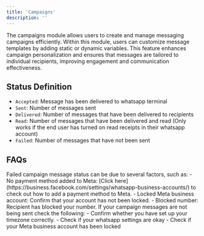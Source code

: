 ```yaml
---
title: 'Campaigns'
description: ''
---
```


The campaigns module allows users to create and manage messaging campaigns efficiently. Within this module, users can customize message templates by adding static or dynamic variables. This feature enhances campaign personalization and ensures that messages are tailored to individual recipients, improving engagement and communication effectiveness.

## Status Definition

- `Accepted`: Message has been delivered to whatsapp terminal
- `Sent`: Number of messages sent
- `Delivered`: Number of messages that have been delivered to recipients
- `Read`: Number of messages that have been delivered and read (Only works if the end user has turned on read receipts in their whatsapp account)
- `Failed`: Number of messages that have not been sent
​
## FAQs

<AccordionGroup>
  <Accordion title="All campaign message status is failed">
    Failed campaign message status can be due to several factors, such as:
    - No payment method added to Meta: [Click here](https://business.facebook.com/settings/whatsapp-business-accounts/) to check out how to add a payment method to Meta.
    - Locked Meta business account: Confirm that your account has not been locked.
    - Blocked number: Recipient has blocked your number.
  </Accordion>

  <Accordion title="Campaign messages are not being sent?">
    If your campaign messages are not being sent check the following:
    - Confirm whether you have set up your timezone correctly.
    - Check if your whatsapp settings are okay
    - Check if your Meta business account has been locked
  </Accordion>

</AccordionGroup>